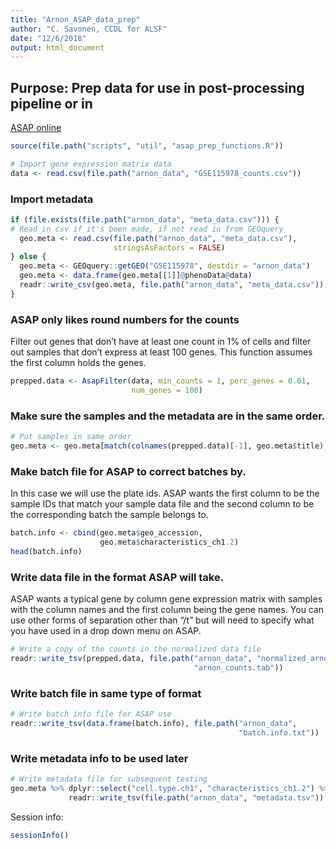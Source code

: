 ```yaml
---
title: "Arnon_ASAP_data_prep"
author: "C. Savonen, CCDL for ALSF"
date: "12/6/2018"
output: html_document
---
```


## Purpose: Prep data for use in post-processing pipeline or in 
[ASAP online](https://asap.epfl.ch/)
```r
source(file.path("scripts", "util", "asap_prep_functions.R"))
```

```r
# Import gene expression matrix data
data <- read.csv(file.path("arnon_data", "GSE115978_counts.csv"))
```

### Import metadata
```r
if (file.exists(file.path("arnon_data", "meta_data.csv"))) {
# Read in csv if it's been made, if not read in from GEOquery
  geo.meta <- read.csv(file.path("arnon_data", "meta_data.csv"),
                       stringsAsFactors = FALSE)
} else {
  geo.meta <- GEOquery::getGEO("GSE115978", destdir = "arnon_data")
  geo.meta <- data.frame(geo.meta[[1]]@phenoData@data)
  readr::write_csv(geo.meta, file.path("arnon_data", "meta_data.csv"))
}
```

### ASAP only likes round numbers for the counts
Filter out genes that don't have at least one count in 1% of cells and filter out 
samples that don't express at least 100 genes. This function assumes the first 
column holds the genes.
```r
prepped.data <- AsapFilter(data, min_counts = 1, perc_genes = 0.01,
                           num_genes = 100)
```

### Make sure the samples and the metadata are in the same order.
```r
# Put samples in same order 
geo.meta <- geo.meta[match(colnames(prepped.data)[-1], geo.meta$title), ]
```

### Make batch file for ASAP to correct batches by.
In this case we will use the plate ids. 
ASAP wants the first column to be the sample IDs that match your sample data file
and the second column to be the corresponding batch the sample belongs to.
```r
batch.info <- cbind(geo.meta$geo_accession,
                    geo.meta$characteristics_ch1.2)
head(batch.info)
```

### Write data file in the format ASAP will take.
ASAP wants a typical gene by column gene expression matrix with samples with 
the column names and the first column being the gene names.
You can use other forms of separation other than "/t" but will need to specify
what you have used in a drop down menu on ASAP. 
```r
# Write a copy of the counts in the normalized data file
readr::write_tsv(prepped.data, file.path("arnon_data", "normalized_arnon", 
                                         "arnon_counts.tab"))
```

### Write batch file in same type of format
```r
# Write batch info file for ASAP use
readr::write_tsv(data.frame(batch.info), file.path("arnon_data",
                                                   "batch.info.txt"))
```

### Write metadata info to be used later
```r
# Write metadata file for subsequent testing
geo.meta %>% dplyr::select("cell.type.ch1", "characteristics_ch1.2") %>%
             readr::write_tsv(file.path("arnon_data", "metadata.tsv"))
```

Session info: 
```r
sessionInfo()
```